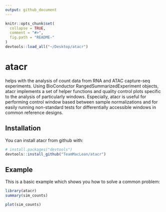 ```yaml
---
output: github_document
---
```


<!-- README.md is generated from README.Rmd. Please edit that file -->

```r
knitr::opts_chunk$set(
  collapse = TRUE,
  comment = "#>",
  fig.path = "README-"
)
devtools::load_all("~/Desktop/atacr")

```

# atacr

helps with the analysis of count data from RNA and ATAC capture-seq experiments.
    Using BioConductor RangedSummarizedExperiment objects, atacr implements a set of helper
    functions and quality control plots specific to the analysis of particularly windows.
    Especially, atacr is useful for performing control window based between sample normalizations and for
    easily running non-standard tests for differentially accessible windows in common reference designs.

## Installation

You can install atacr from github with:

```r
# install.packages("devtools")
devtools::install_github("TeamMacLean/atacr")
```



## Example

This is a basic example which shows you how to solve a common problem:

```r
library(atacr)
summary(sim_counts)
```

```r
plot(sim_counts)
```
